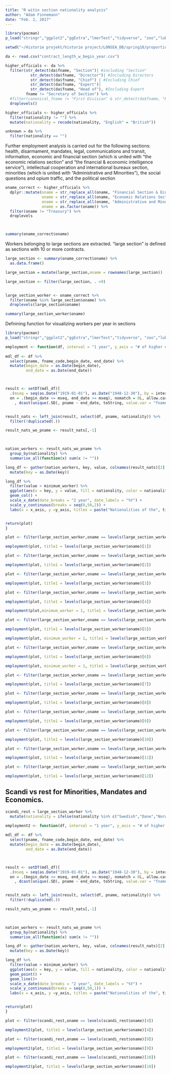 ```yaml
---
title: "R witin section nationality analysis"
author: "Adam Finnemann"
date: "Feb. 2, 2017"
---
```

  

```r

library(pacman)
p_load("stringr","ggplot2","ggExtra","lmerTest","tidyverse", "zoo","lubridate", "data.table")

setwd("~/Historie projekt/historie project/LONSEA_DB/spring18/proportion_of_scandis")

da <- read.csv("contract_length_w_begin_year.csv")

higher_officials <- da %>% 
  filter(str_detect(da$fname, "Section")| #including "Section"
           str_detect(da$fname, "Director")| #Including Directors
           str_detect(da$fname, "Chief") | #Including Chief
           str_detect(da$fname, "Expert")|
           str_detect(da$fname, "Head of"), #Including Expert
         fname != "Secretary of Section") %>% 
  #filter(canonical_fname != "First Division" & str_detect(da$fname, "Head") %>% 
  droplevels()

higher_officials <- higher_officials %>% 
  filter(nationality != "") %>% 
  mutate(nationality = recode(nationality, "English" = "British"))

unknown = da %>% 
  filter(nationality == "")
```

Further employment analysis is carried out for the following sections:
health, disarmament, mandates, legal, communications and transit, information, economic and financial section (which is united with "the economic relations section" and "the financial & economic intelligence service"), intellectual cooperation and international bureaux section, minorities (which is united with "Administrative and Minorities"), the social questions and opium traffic, and the political section

```r

oname_correct <- higher_officials %>% 
  dplyr::mutate(oname = str_replace_all(oname, "Financial Section & Economic Intelligence Service","Economic and Financial Section"),
                oname = str_replace_all(oname, "Economic Relations Section","Economic and Financial Section"),
                oname = str_replace_all(oname, "Administrative and Minorities Section","Minorities Section"),
                oname = as.factor(oname)) %>% 
  filter(oname != "Treasury") %>% 
  droplevels



summary(oname_correct$oname)
```



Workers belonging to large sections are extracted. "large section" is defined as sections with 10 or more contracts.
```r


large_section <- summary(oname_correct$oname) %>% 
  as.data.frame()

large_section = mutate(large_section,oname = rownames(large_section)) 

large_section <- filter(large_section, . >9)


large_section_worker <- oname_correct %>% 
  filter(oname %in% large_section$oname) %>% 
  droplevels(large_section$oname)

summary(large_section_worker$oname)

```

Defnining function for visualizing workers per year in sections


```r

library(pacman)
p_load("stringr","ggplot2","ggExtra","lmerTest","tidyverse", "zoo","lubridate", "data.table")

employment <- function(df, interval = "1 year", y_axis = "# of higher officials", x_axis = "Year", title1 = "LoN Workers", minimum_worker = 0) {
  
mdl_df <- df %>% 
  select(pname, fname_code,begin_date, end_date) %>% 
  mutate(begin_date = as.Date(begin_date),
         end_date = as.Date(end_date))



result <- setDT(mdl_df)[
  .(mseq = seq(as.Date("1919-01-01"), as.Date("1948-12-30"), by = interval)), 
  on = .(begin_date <= mseq, end_date >= mseq), nomatch = 0L, allow.cartesian = TRUE][
    , dcast(unique(.SD), pname ~ end_date, toString, value.var = "fname_code")]


result_nats <- left_join(result, select(df, pname, nationality)) %>% 
  filter(!duplicated(.))

result_nats_wo_pname <- result_nats[,-1]
 


nation_workers <- result_nats_wo_pname %>% 
  group_by(nationality) %>% 
  summarise_all(function(x) sum(x != ""))

long_df <- gather(nation_workers, key, value, colnames(result_nats)[2]:tail(colnames(result_nats),2)[1]) %>% 
  mutate(key = as.Date(key))  

long_df %>% 
  filter(value > minimum_worker) %>% 
  ggplot(aes(x = key, y = value, fill = nationality, color = nationality)) +
  geom_col() +
  scale_x_date(date_breaks = "2 year", date_labels = "%Y") +
  scale_y_continuous(breaks = seq(0,50,2)) +
  labs(x = x_axis, y =y_axis, titles = paste("Nationalities of the", title1)) -> plot


return(plot)
}

```

```r
plot <- filter(large_section_worker,oname == levels(large_section_worker$oname)[1])

employment(plot, title1 = levels(large_section_worker$oname)[1])

```


```r
plot <- filter(large_section_worker,oname == levels(large_section_worker$oname)[2])

employment(plot, title1 = levels(large_section_worker$oname)[2])

```




```r
plot <- filter(large_section_worker,oname == levels(large_section_worker$oname)[3])

employment(plot, title1 = levels(large_section_worker$oname)[3])

```


```r
plot <- filter(large_section_worker,oname == levels(large_section_worker$oname)[4])

employment(plot, title1 = levels(large_section_worker$oname)[4])

```


```r
employment(plot,minimum_worker = 1, title1 = levels(large_section_worker$oname)[4])

```


```r
plot <- filter(large_section_worker,oname == levels(large_section_worker$oname)[5])

employment(plot, title1 = levels(large_section_worker$oname)[5])

```


```r
employment(plot, minimum_worker = 1, title1 = levels(large_section_worker$oname)[5])
```


```r
plot <- filter(large_section_worker,oname == levels(large_section_worker$oname)[6])

employment(plot, title1 = levels(large_section_worker$oname)[6])

```

```r
employment(plot, minimum_worker = 1, title1 = levels(large_section_worker$oname)[6])

```



```r
plot <- filter(large_section_worker,oname == levels(large_section_worker$oname)[7])

employment(plot, title1 = levels(large_section_worker$oname)[7])

```


```r
plot <- filter(large_section_worker,oname == levels(large_section_worker$oname)[8])

employment(plot, title1 = levels(large_section_worker$oname)[8])

```





```r
plot <- filter(large_section_worker,oname == levels(large_section_worker$oname)[9])

employment(plot, title1 = levels(large_section_worker$oname)[9])

```


```r
plot <- filter(large_section_worker,oname == levels(large_section_worker$oname)[10])

employment(plot, title1 = levels(large_section_worker$oname)[10])

```


```r
plot <- filter(large_section_worker,oname == levels(large_section_worker$oname)[11])

employment(plot, title1 = levels(large_section_worker$oname)[11])

```


```r
plot <- filter(large_section_worker,oname == levels(large_section_worker$oname)[12])

employment(plot, title1 = levels(large_section_worker$oname)[12])

```



## Scandi vs rest for Minorities, Mandates and Economics. 


```r

scandi_rest = large_section_worker %>% 
  mutate(nationality = ifelse(nationality %in% c("Swedish","Dane","Norwegian"),"Scandinavian","Non_Scandinavian"))
```

```r
employment2 <- function(df, interval = "1 year", y_axis = "# of higher officials", x_axis = "Year", title1 = "LoN Workers", minimum_worker = 0) {
  
mdl_df <- df %>% 
  select(pname, fname_code,begin_date, end_date) %>% 
  mutate(begin_date = as.Date(begin_date),
         end_date = as.Date(end_date))



result <- setDT(mdl_df)[
  .(mseq = seq(as.Date("1919-01-01"), as.Date("1948-12-30"), by = interval)), 
  on = .(begin_date <= mseq, end_date >= mseq), nomatch = 0L, allow.cartesian = TRUE][
    , dcast(unique(.SD), pname ~ end_date, toString, value.var = "fname_code")]


result_nats <- left_join(result, select(df, pname, nationality)) %>% 
  filter(!duplicated(.))

result_nats_wo_pname <- result_nats[,-1]
 


nation_workers <- result_nats_wo_pname %>% 
  group_by(nationality) %>% 
  summarise_all(function(x) sum(x != ""))

long_df <- gather(nation_workers, key, value, colnames(result_nats)[2]:tail(colnames(result_nats),2)[1]) %>% 
  mutate(key = as.Date(key))  

long_df %>% 
  filter(value > minimum_worker) %>% 
  ggplot(aes(x = key, y = value, fill = nationality, color = nationality)) +
  geom_point() +
  geom_line()+
  scale_x_date(date_breaks = "2 year", date_labels = "%Y") +
  scale_y_continuous(breaks = seq(0,50,1)) +
  labs(x = x_axis, y =y_axis, titles = paste("Nationalities of the", title1)) -> plot


return(plot)
}


```

```r
plot <- filter(scandi_rest,oname == levels(scandi_rest$oname)[4])

employment2(plot, title1 = levels(large_section_worker$oname)[4])

```

```r
plot <- filter(scandi_rest,oname == levels(scandi_rest$oname)[9])

employment2(plot, title1 = levels(large_section_worker$oname)[9])

```


```r
plot <- filter(scandi_rest,oname == levels(scandi_rest$oname)[10])

employment2(plot, title1 = levels(large_section_worker$oname)[10])

```

